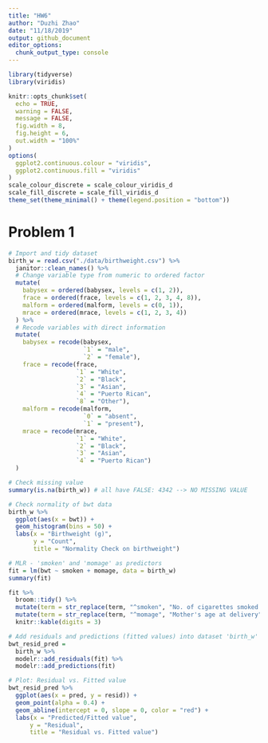 ```yaml
---
title: "HW6"
author: "Duzhi Zhao"
date: "11/18/2019"
output: github_document
editor_options: 
  chunk_output_type: console
---
```


```r
library(tidyverse)
library(viridis)

knitr::opts_chunk$set(
  echo = TRUE,
  warning = FALSE,
  message = FALSE,
  fig.width = 8, 
  fig.height = 6,
  out.width = "100%"
)
options(
  ggplot2.continuous.colour = "viridis",
  ggplot2.continuous.fill = "viridis"
)
scale_colour_discrete = scale_colour_viridis_d
scale_fill_discrete = scale_fill_viridis_d
theme_set(theme_minimal() + theme(legend.position = "bottom"))
```

# Problem 1
```r
# Import and tidy dataset
birth_w = read.csv("./data/birthweight.csv") %>% 
  janitor::clean_names() %>% 
  # Change variable type from numeric to ordered factor
  mutate(
    babysex = ordered(babysex, levels = c(1, 2)),
    frace = ordered(frace, levels = c(1, 2, 3, 4, 8)),
    malform = ordered(malform, levels = c(0, 1)),
    mrace = ordered(mrace, levels = c(1, 2, 3, 4))
  ) %>% 
  # Recode variables with direct information
  mutate(
    babysex = recode(babysex, 
                     `1` = "male",
                     `2` = "female"),
    frace = recode(frace, 
                   `1` = "White",
                   `2` = "Black",
                   `3` = "Asian",
                   `4` = "Puerto Rican",
                   `8` = "Other"),
    malform = recode(malform, 
                     `0` = "absent",
                     `1` = "present"),
    mrace = recode(mrace,
                   `1` = "White",
                   `2` = "Black",
                   `3` = "Asian",
                   `4` = "Puerto Rican")
  )

# Check missing value
summary(is.na(birth_w)) # all have FALSE: 4342 --> NO MISSING VALUE
```

```r
# Check normality of bwt data
birth_w %>% 
  ggplot(aes(x = bwt)) +
  geom_histogram(bins = 50) +
  labs(x = "Birthweight (g)",
       y = "Count",
       title = "Normality Check on birthweight")

# MLR - 'smoken' and 'momage' as predictors
fit = lm(bwt ~ smoken + momage, data = birth_w)
summary(fit)
```

```r
fit %>% 
  broom::tidy() %>% 
  mutate(term = str_replace(term, "^smoken", "No. of cigarettes smoked per day")) %>%
  mutate(term = str_replace(term, "^momage", "Mother's age at delivery")) %>% 
  knitr::kable(digits = 3)
```

```r
# Add residuals and predictions (fitted values) into dataset 'birth_w'
bwt_resid_pred = 
  birth_w %>% 
  modelr::add_residuals(fit) %>% 
  modelr::add_predictions(fit)

# Plot: Residual vs. Fitted value 
bwt_resid_pred %>% 
  ggplot(aes(x = pred, y = resid)) +
  geom_point(alpha = 0.4) + 
  geom_abline(intercept = 0, slope = 0, color = "red") +
  labs(x = "Predicted/Fitted value",
      y = "Residual",
      title = "Residual vs. Fitted value")
```

